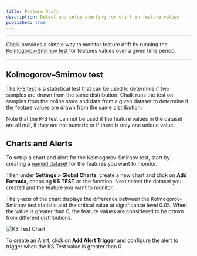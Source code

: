 ```yaml
---
title: Feature Drift
description: Detect and setup alerting for drift in feature values
published: true
---
```



---

Chalk provides a simple way to monitor feature drift by running
the [Kolmogorov-Smirnov test](https://en.wikipedia.org/wiki/Kolmogorov%E2%80%93Smirnov_test#Two-sample_Kolmogorov%E2%80%93Smirnov_test) for
features values over a given time period.

----

## Kolmogorov–Smirnov test

The [K-S test](https://en.wikipedia.org/wiki/Kolmogorov%E2%80%93Smirnov_test#Two-sample_Kolmogorov%E2%80%93Smirnov_test) is a statistical test that can be used to determine if two samples
are drawn from the same distribution. Chalk runs the test on
samples from the online store and data from a given dataset to determine if the
feature values are drawn from the same distribution.

<TipInfo>
Note that the K-S test can not be used if the feature values in the dataset are all null, if they are
not numeric or if there is only one unique value.
</TipInfo>

## Charts and Alerts

To setup a chart and alert for the Kolmogorov-Smirnov test, start by creating a
[named dataset](/docs/datasets) for the features you want to monitor.

Then under **Settings > Global Charts**, create a new chart and click on **Add Formula**, choosing **KS TEST** as the function.
Next select the dataset you created and the feature you want to monitor.

The y-axis of the chart displays the difference between the Kolmogorov-Smirnov test statistic and the critical value at
significance level 0.05. When the value is greater than 0, the feature values are considered to be drawn from different
distributions.

![KS Test Chart](/img/KS.png)

To create an Alert, click on **Add Alert Trigger** and configure the alert to trigger when the KS Test value is greater than 0.